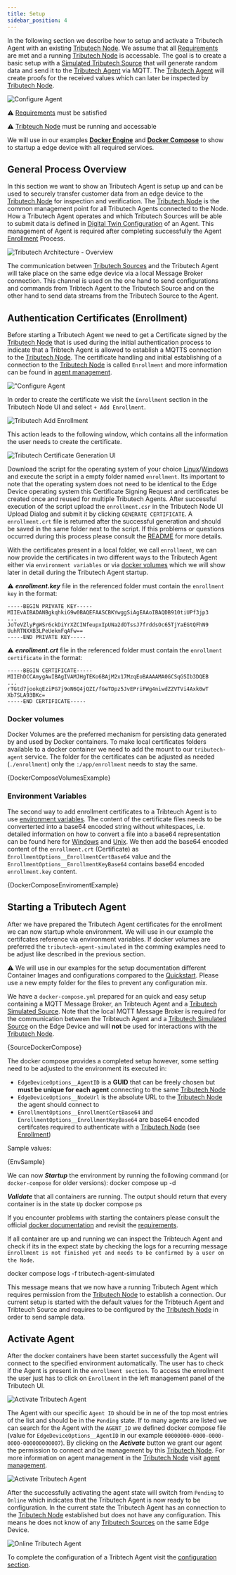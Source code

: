 ```yaml
---
title: Setup
sidebar_position: 4
---
```



In the following section we describe how to setup and activate a Tributech Agent with an existing [Tributech Node](../tributech_node/overview.md).
We assume that all [Requirements](requirements.mdx) are met and a running [Tributech Node](../tributech_node/overview.md) is accessable. The goal is to create a basic setup with a [Simulated Tributech Source](./sources/simulated_source.mdx) that will generate random data and send it to the [Tributech Agent](overview.md) via MQTT. The [Tributech Agent](overview.md) will create proofs for the received values which can later be inspected by [Tributech Node](../tributech_node/overview.md).

![**Configure Agent**](./img/EdgeDeviceOverviewFocusAgent.png)


:warning: [Requirements](requirements.mdx) must be satisfied

:warning: [Tribteuch Node](../tributech_node/overview.md) must be running and accessable

We will use in our examples [**Docker Engine**](https://docs.docker.com/engine/) and [**Docker Compose**](https://docs.docker.com/compose/) to show to startup a edge device with all required services. 

## General Process Overview
In this section we want to show an Tributech Agent is setup up and can be used to securely transfer 
customer data from an edge device to the [Tributech Node](../tributech_node/overview.md) for inspection
and verification. The [Tributech Node](../tributech_node/overview.md) is the common management point for
all Tributech Agents connected to the Node. How a Tributech Agent operates and which Tributech Sources
will be able to submit data is defined in [Digital Twin Configuration](../tributech_node/agent/agent_configuration.mdx#configuring-an-agent)  of an Agent.
This management of Agent is required after completing successfully the Agent [Enrollment](#authentication-certificates-enrollment)
Process. 

![Tributech Architecture - Overview](./img/TributechArchitectureAgent.png)

The communication between [Tributech Sources](source_integration.md) and the Tributech Agent will take place on the same
edge device via a local Message Broker connection. This channel is used on the one hand to send configurations and commands from Tribtech Agent to the Tributech Source and on the other hand to send data streams from the Tributech Source to the Agent.

## Authentication Certificates (Enrollment)

Before starting a Tributech Agent we need to get a Certificate signed by the [Tributech Node](../tributech_node/overview.md)
that is used during the initial authentication process to indicate that a Tribtech Agent is allowed to establish a MQTTS connection to the [Tributech Node](../tributech_node/overview.md). The certificate handling and initial establishing of a connection to the [Tributech Node](../tributech_node/overview.md) is called `Enrollment` and more information can be found in [agent management](../tributech_node/agent/access_control.mdx).

![**"Configure Agent**](./img/EdgeDeviceOverviewFocusAgentToNode.png)

In order to create the certificate we visit the `Enrollment` section in the Tributech Node UI and select
`+ Add Enrollment`.

![Tributech Add Enrollment](./img/node-agent-management-add-enrollment.png)


This action leads to the following window, which contains all the information the user needs to create the certificate.

![Tributech Certificate Generation UI](./img/node-agent-management-certificate-generation.png)

Download the script for the operating system of your choice [Linux](https://github.com/tributech-solutions/tributech-enrollment/blob/main/Linux/generate-csr.sh)/[Windows](https://github.com/tributech-solutions/tributech-enrollment/blob/main/Windows/generate-csr.ps1) and execute the script in a empty folder named `enrollment`. Its important to note that the operating system does not
need to be identical to the Edge Device operating system this Certificate Signing Request and certificates be
created once and reused for multiple Tributech Agents. After successful execution of the script upload the `enrollment.csr` 
in the Tributech Node UI Upload Dialog and submit it by clicking `GENERATE CERTIFICATE`. A `enrollment.crt` file is returned
after the successful generation and should be saved in the same folder next to the script. If this problems or questions 
occurred during this process please consult the [README](https://github.com/tributech-solutions/tributech-enrollment/blob/main/README.md) for more details.

With the certificates present in a local folder, we call `enrollment`, we can now provide the certificates in two different ways to the Tributech Agent either via `environment variables` or via [docker volumes](https://docs.docker.com/storage/volumes/) which we will show later in detail during the Tributech Agent startup.



:warning: ***enrollment.key*** file in the referenced folder must contain the `enrollment key` in the format:
```
-----BEGIN PRIVATE KEY-----
MIIEvAIBADANBgkqhkiG9w0BAQEFAASCBKYwggSiAgEAAoIBAQDB910tiUPf3jp3
...
JoTeVZlyPgWSr6ckDiYrXZCINfeupxIpUNa2dOTssJ7frddsOc65TjYaEGtQFhN9
UuhRTNXXB3LPeUekmFqAFw==
-----END PRIVATE KEY-----
```

:warning: ***enrollment.crt*** file in the referenced folder must contain the `enrollment certificate` in the format:

```
-----BEGIN CERTIFICATE-----
MIIEhDCCAmygAwIBAgIVAMJHgTEKo6BAjM2x17MzqEoBAAAAMA0GCSqGSIb3DQEB
...
rTGtd7jookqEziPG7j9oN6Q4jQZI/fGeTDpz5JvEPriFWg4niwdZZVTVi4Axk0wT
Xb7SLA93BKc=
-----END CERTIFICATE-----
```


### Docker volumes
Docker Volumes are the preferred mechanism for persisting data generated by and used by Docker containers.
To make local certificates folders available to a docker container we need to add the mount to our `tributech-agent` service.
The folder for the certificates can be adjusted as needed (`./enrollment`) only the `:/app/enrollment` needs to
stay the same. 

<CodeBlock className="language-yml" title="docker-compose.yml section">{DockerComposeVolumesExample}</CodeBlock>


### Environment Variables
The second way to add enrollment certificates to a Tribteuch Agent is to use [environment variables](https://docs.docker.com/compose/environment-variables/set-environment-variables/). The content of the certificate files needs to be converterted into a base64 encoded string without whitespaces, i.e. detailed information on how to convert a file into a base64 representation can be found here for [Windows](https://github.com/tributech-solutions/tributech-enrollment/tree/main/Windows) and [Unix](https://github.com/tributech-solutions/tributech-enrollment/tree/main/Linux). We then add the base64 encoded content of the `enrollment.crt` (Certificate) as `EnrollmentOptions__EnrollmentCertBase64` value and the `EnrollmentOptions__EnrollmentKeyBase64` contains base64 encoded `enrollment.key` content.

<CodeBlock className="language-yml" title="docker-compose.yml section">{DockerComposeEnviromentExample}</CodeBlock>

## Starting a Tributech Agent
After we have prepared the Tributech Agent certificates for the enrollment we can now startup whole environment.
We will use in our example the certifcates reference via environment variables. If docker volumes are preferred
the `tributech-agent-simulated` in the comming examples need to be adjust like described in the previous section.

:warning: We will use in our examples for the setup documentation different Container Images and configurations compared to the [Quickstart](quickstart.mdx). Please use a new empty folder for the files to prevent any configuration mix.

We have a `docker-compose.yml` prepared for an quick and easy setup containing a MQTT Message Broker, an Tribteuch Agent and a [Tributech Simulated Source](sources/simulated_source.mdx). Note that the local MQTT Message Broker is required for the communication between the Tribteuch Agent and a [Tributech Simulated Source](sources/simulated_source.mdx) on the Edge Device
and will **not** be used for interactions with the [Tributech Node](../tributech_node/overview.md).

<CodeBlock className="language-yml" title="docker-compose.yml">{SourceDockerCompose}</CodeBlock>

The docker compose provides a completed setup however, some setting need to be adjusted to the environment its executed in:

- `EdgeDeviceOptions__AgentID` is a **GUID** that can be freely chosen but **must be unique for each agent** connecting to the same [Tributech Node](../tributech_node/overview.md)
- `EdgeDeviceOptions__NodeUrl` is the absolute URL to the [Tributech Node](../tributech_node/overview.md) the agent should connect to
- `EnrollmentOptions__EnrollmentCertBase64` and `EnrollmentOptions__EnrollmentKeyBase64` are base64 encoded certifcates required to authenticate with a [Tributech Node](../tributech_node/overview.md) (see [Enrollment](../tributech_node/agent/access_control.mdx)) 

Sample values:

<CodeBlock className="language-plain" title="env specific settings">{EnvSample}</CodeBlock>


We can now ***Startup*** the environment by running the following command (or `docker-compose` for older versions):
<CodeBlock className="bash" title="terminal">
docker compose up -d
</CodeBlock>

***Validate*** that all containers are running. The output should return that every container is in the state `Up`
<CodeBlock className="bash" title="terminal">
    docker compose ps
</CodeBlock>

If you encounter problems with starting the containers please consult the official [docker documentation](https://docs.docker.com/compose/reference/) and revisit the [requirements](requirements.mdx).

If all container are up and running we can inspect the Tribteuch Agent and check if its in the expect state by checking the logs for a recurring message `Enrollment is not finished yet and needs to be confirmed by a user on the Node`.

<CodeBlock className="bash" title="terminal">
docker compose logs -f tributech-agent-simulated
</CodeBlock>

This message means that we now have a running Tributech Agent which requires permission from the [Tributech Node](../tributech_node/overview.md) to establish a connection. Our current setup is started with the default values for the Tribteuch Agent and Tribteuch Source and requires to be configured by the [Tributech Node](../tributech_node/overview.md) in order to send sample data.

## Activate Agent

After the docker containers have been startet successfully the Agent will connect to the specified environment automatically. The user has to check if the Agent is present in the `enrollment section`. To access the enrollment the user just has to click on `Enrollment` in the left management panel of the Tributech UI. 

![***Activate Tributech Agent***](./img/agent-bond-enrollment.png)

 The Agent with our specific `Agent ID` should be in ne of the top most entries of the list and should be in the `Pending` state. 
 If to many agents are listed we can search for the Agent with the `AGENT_ID` we defined docker compose file (value for `EdgeDeviceOptions__AgentID` in our example `00000000-0000-0000-0000-000000000007`). By clicking on the ***Activate*** button we grant our agent the permission to connect and be management by this [Tributech Node](../tributech_node/overview.md). For more information on agent management in the [Tributech Node](../tributech_node/overview.md) visit [agent management](../tributech_node/agent/access_control.mdx).

![***Activate Tributech Agent***](./img/node-agent-management-agent-activation.png)

After the successfully activating the agent state will switch from `Pending` to `Online` which indicates that the Tributech Agent is now ready to be configuration. In the current state the Tributech Agent has an connection to the [Tributech Node](../tributech_node/overview.md) established but does not have any configuration. This means he does not know of any [Tributech Sources](source_integration.md) on the same Edge Device.

![***Online Tributech Agent***](./img/agent-bond-activated.png)

To complete the configuration of a Tribtech Agent visit the [configuration section](../tributech_node/agent/agent_configuration.mdx#configuring-an-agent).
